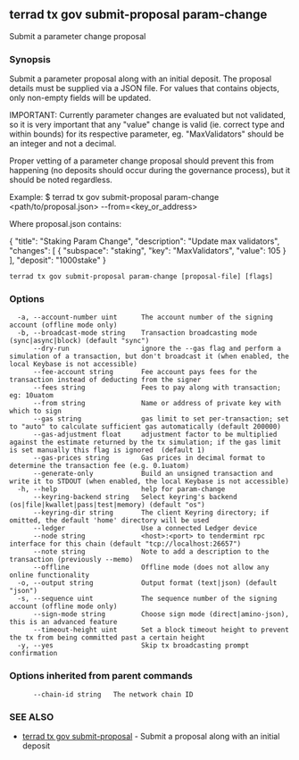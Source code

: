 ## terrad tx gov submit-proposal param-change

Submit a parameter change proposal

### Synopsis

Submit a parameter proposal along with an initial deposit.
The proposal details must be supplied via a JSON file. For values that contains
objects, only non-empty fields will be updated.

IMPORTANT: Currently parameter changes are evaluated but not validated, so it is
very important that any "value" change is valid (ie. correct type and within bounds)
for its respective parameter, eg. "MaxValidators" should be an integer and not a decimal.

Proper vetting of a parameter change proposal should prevent this from happening
(no deposits should occur during the governance process), but it should be noted
regardless.

Example:
$ terrad tx gov submit-proposal param-change <path/to/proposal.json> --from=<key_or_address>

Where proposal.json contains:

{
  "title": "Staking Param Change",
  "description": "Update max validators",
  "changes": [
    {
      "subspace": "staking",
      "key": "MaxValidators",
      "value": 105
    }
  ],
  "deposit": "1000stake"
}

```
terrad tx gov submit-proposal param-change [proposal-file] [flags]
```

### Options

```
  -a, --account-number uint      The account number of the signing account (offline mode only)
  -b, --broadcast-mode string    Transaction broadcasting mode (sync|async|block) (default "sync")
      --dry-run                  ignore the --gas flag and perform a simulation of a transaction, but don't broadcast it (when enabled, the local Keybase is not accessible)
      --fee-account string       Fee account pays fees for the transaction instead of deducting from the signer
      --fees string              Fees to pay along with transaction; eg: 10uatom
      --from string              Name or address of private key with which to sign
      --gas string               gas limit to set per-transaction; set to "auto" to calculate sufficient gas automatically (default 200000)
      --gas-adjustment float     adjustment factor to be multiplied against the estimate returned by the tx simulation; if the gas limit is set manually this flag is ignored  (default 1)
      --gas-prices string        Gas prices in decimal format to determine the transaction fee (e.g. 0.1uatom)
      --generate-only            Build an unsigned transaction and write it to STDOUT (when enabled, the local Keybase is not accessible)
  -h, --help                     help for param-change
      --keyring-backend string   Select keyring's backend (os|file|kwallet|pass|test|memory) (default "os")
      --keyring-dir string       The client Keyring directory; if omitted, the default 'home' directory will be used
      --ledger                   Use a connected Ledger device
      --node string              <host>:<port> to tendermint rpc interface for this chain (default "tcp://localhost:26657")
      --note string              Note to add a description to the transaction (previously --memo)
      --offline                  Offline mode (does not allow any online functionality
  -o, --output string            Output format (text|json) (default "json")
  -s, --sequence uint            The sequence number of the signing account (offline mode only)
      --sign-mode string         Choose sign mode (direct|amino-json), this is an advanced feature
      --timeout-height uint      Set a block timeout height to prevent the tx from being committed past a certain height
  -y, --yes                      Skip tx broadcasting prompt confirmation
```

### Options inherited from parent commands

```
      --chain-id string   The network chain ID
```

### SEE ALSO

* [terrad tx gov submit-proposal](terrad_tx_gov_submit-proposal.md)	 - Submit a proposal along with an initial deposit


